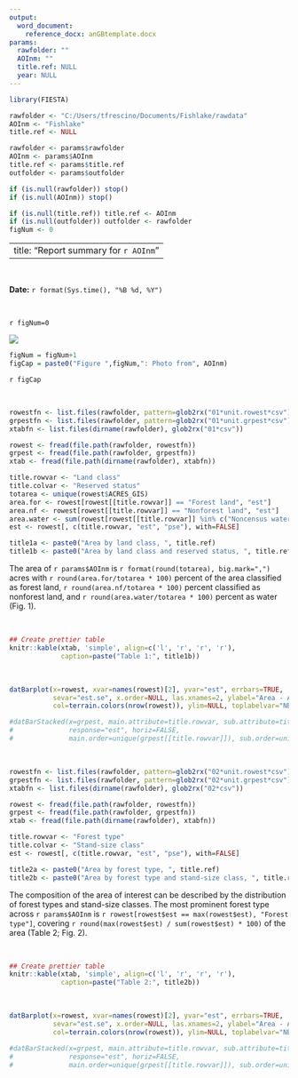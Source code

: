 ```yaml
---
output:
  word_document:
    reference_docx: anGBtemplate.docx
params:
  rawfolder: ""
  AOInm: ""
  title.ref: NULL
  year: NULL
---
```



```r
library(FIESTA)

rawfolder <- "C:/Users/tfrescino/Documents/Fishlake/rawdata"
AOInm <- "Fishlake"
title.ref <- NULL

rawfolder <- params$rawfolder
AOInm <- params$AOInm
title.ref <- params$title.ref
outfolder <- params$outfolder

if (is.null(rawfolder)) stop()
if (is.null(AOInm)) stop()

if (is.null(title.ref)) title.ref <- AOInm
if (is.null(outfolder)) outfolder <- rawfolder
figNum <- 0


```


---
title: "Report summary for `r AOInm`"
---

&nbsp;
&nbsp;

__Date:__ `r format(Sys.time(), "%B %d, %Y")`

&nbsp;
&nbsp;

`r figNum=0`

############### 
![](report_image.png)

``` r
figNum = figNum+1
figCap = paste0("Figure ",figNum,": Photo from", AOInm)
```
########## `r figCap`

&nbsp;
&nbsp;



```r

rowestfn <- list.files(rawfolder, pattern=glob2rx("01*unit.rowest*csv"))
grpestfn <- list.files(rawfolder, pattern=glob2rx("01*unit.grpest*csv"))
xtabfn <- list.files(dirname(rawfolder), glob2rx("01*csv"))

rowest <- fread(file.path(rawfolder, rowestfn))
grpest <- fread(file.path(rawfolder, grpestfn))
xtab <- fread(file.path(dirname(rawfolder), xtabfn))

title.rowvar <- "Land class"
title.colvar <- "Reserved status"
totarea <- unique(rowest$ACRES_GIS)
area.for <- rowest[rowest[[title.rowvar]] == "Forest land", "est"]
area.nf <- rowest[rowest[[title.rowvar]] == "Nonforest land", "est"]
area.water <- sum(rowest[rowest[[title.rowvar]] %in% c("Noncensus water", "Nonforest land"), "est"])
est <- rowest[, c(title.rowvar, "est", "pse"), with=FALSE]

title1a <- paste0("Area by land class, ", title.ref)
title1b <- paste0("Area by land class and reserved status, ", title.ref)


```



The area of `r params$AOInm` is `r format(round(totarea), big.mark=",")` acres with `r round(area.for/totarea * 100)` percent of the area classified as forest land, `r round(area.nf/totarea * 100)` percent classified as nonforest land, and `r round(area.water/totarea * 100)` percent as water (Fig. 1).

&nbsp;
&nbsp;
&nbsp;
&nbsp;


```r

## Create prettier table
knitr::kable(xtab, 'simple', align=c('l', 'r', 'r', 'r'), 
             caption=paste("Table 1:", title1b))


```

&nbsp;
&nbsp;

```r

datBarplot(x=rowest, xvar=names(rowest)[2], yvar="est", errbars=TRUE, 
           sevar="est.se", x.order=NULL, las.xnames=2, ylabel="Area - Acres", 
           col=terrain.colors(nrow(rowest)), ylim=NULL, toplabelvar="NBRPLT.gt0")

#datBarStacked(x=grpest, main.attribute=title.rowvar, sub.attribute=title.colvar, 
#              response="est", horiz=FALSE,
#              main.order=unique(grpest[[title.rowvar]]), sub.order=unique(grpest[[title.colvar]]))


```

&nbsp;
&nbsp;



```r

rowestfn <- list.files(rawfolder, pattern=glob2rx("02*unit.rowest*csv"))
grpestfn <- list.files(rawfolder, pattern=glob2rx("02*unit.grpest*csv"))
xtabfn <- list.files(dirname(rawfolder), glob2rx("02*csv"))

rowest <- fread(file.path(rawfolder, rowestfn))
grpest <- fread(file.path(rawfolder, grpestfn))
xtab <- fread(file.path(dirname(rawfolder), xtabfn))

title.rowvar <- "Forest type"
title.colvar <- "Stand-size class"
est <- rowest[, c(title.rowvar, "est", "pse"), with=FALSE]

title2a <- paste0("Area by forest type, ", title.ref)
title2b <- paste0("Area by forest type and stand-size class, ", title.ref)


```


The composition of the area of interest can be described by the distribution of forest types and stand-size classes. The most prominent forest type across `r params$AOInm` is `r rowest[rowest$est == max(rowest$est), "Forest type"]`, covering `r round(max(rowest$est) / sum(rowest$est) * 100)` of the area (Table 2; Fig. 2).

&nbsp;
&nbsp;
&nbsp;
&nbsp;


```r

## Create prettier table
knitr::kable(xtab, 'simple', align=c('l', 'r', 'r', 'r'), 
             caption=paste("Table 2:", title2b))


```

&nbsp;
&nbsp;

```r

datBarplot(x=rowest, xvar=names(rowest)[2], yvar="est", errbars=TRUE, 
           sevar="est.se", x.order=NULL, las.xnames=2, ylabel="Area - Acres", 
           col=terrain.colors(nrow(rowest)), ylim=NULL, toplabelvar="NBRPLT.gt0")

#datBarStacked(x=grpest, main.attribute=title.rowvar, sub.attribute=title.colvar, 
#              response="est", horiz=FALSE,
#              main.order=unique(grpest[[title.rowvar]]), sub.order=unique(grpest[[title.colvar]]))


```



